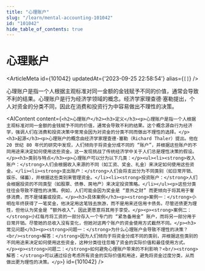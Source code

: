 ```yaml
---
title: "心理账户"
slug: "/learn/mental-accounting-101042"
id: "101042"
hide_table_of_contents: true
---
```



# 心理账户

<ArticleMeta id={101042} updatedAt={'2023-09-25 22:58:54'} alias={`[]`} />
<div className='border-solid border-b border-t-0 my-4 border-[var(--ifm-color-gray-300)]' />

心理账户是指一个人根据主观标准对同一金额的金钱赋予不同的价值，通常会导致不利的结果。心理账户是行为经济学领域的概念。经济学家理查德·塞勒提出，个人对资金的分类不同，因此在消费和投资行为中容易做出不理性的决策。

<AIContent content={`<h2>心理账户</h2><h3>定义</h3><p>心理账户是指一个人根据主观标准对同一金额的金钱赋予不同的价值，通常会导致不利的结果。这个概念源自行为经济学，强调人们在消费和投资决策中常常会因为对资金的分类不同而做出不理性的选择。</p><h3>起源</h3><p>心理账户的概念由经济学家理查德·塞勒（Richard Thaler）提出。他在 20 世纪 80 年代的研究中发现，人们倾向于将资金分成不同的 “账户”，并根据这些账户的不同用途来决定如何使用这些资金。这一发现挑战了传统经济学中关于人们总是理性决策的假设。</p><h3>类别与特点</h3><p>心理账户可以分为以下几类：</p><ul><li><strong>收入账户：</strong>人们会根据收入来源的不同（如工资、奖金、礼金）来决定如何使用这些资金。</li><li><strong>支出账户：</strong>人们会将支出分为不同类别（如日常开销、娱乐、储蓄），并根据这些类别来管理资金。</li><li><strong>投资账户：</strong>人们会根据投资的不同类型（如股票、债券、房地产）来决定投资策略。</li></ul><p>这些分类往往会导致不理性的决策。例如，人们可能会因为奖金是 “意外之财” 而更倾向于将其用于奢侈消费，而不是储蓄或投资。</p><h3>具体案例</h3><p><strong>案例一：</strong>小明在年终获得了一笔奖金，他决定用这笔钱去旅游，而不是用来还信用卡债务。尽管还债更为理性，但他认为奖金是 “额外收入”，因此更愿意将其用于享受。</p><p><strong>案例二：</strong>小红每月将工资的一部分存入一个专门的 “紧急备用金” 账户，而将另一部分用于日常开销。尽管她的总收入没有变化，但她对这两个账户的资金使用方式截然不同。</p><h3>常见问题</h3><p><strong>问题一：</strong>为什么心理账户会导致不理性的决策？<br/><strong>解答：</strong>因为人们倾向于将资金分成不同的类别，并根据这些类别的不同用途来决定如何使用这些资金，这种分类往往忽略了资金的实际价值和最佳使用方式。</p><p><strong>问题二：</strong>如何避免心理账户带来的不利影响？<br/><strong>解答：</strong>可以通过综合考虑所有资金的实际价值和用途，避免将资金过度分类，从而做出更为理性的决策。</p>`} id={101042} />
